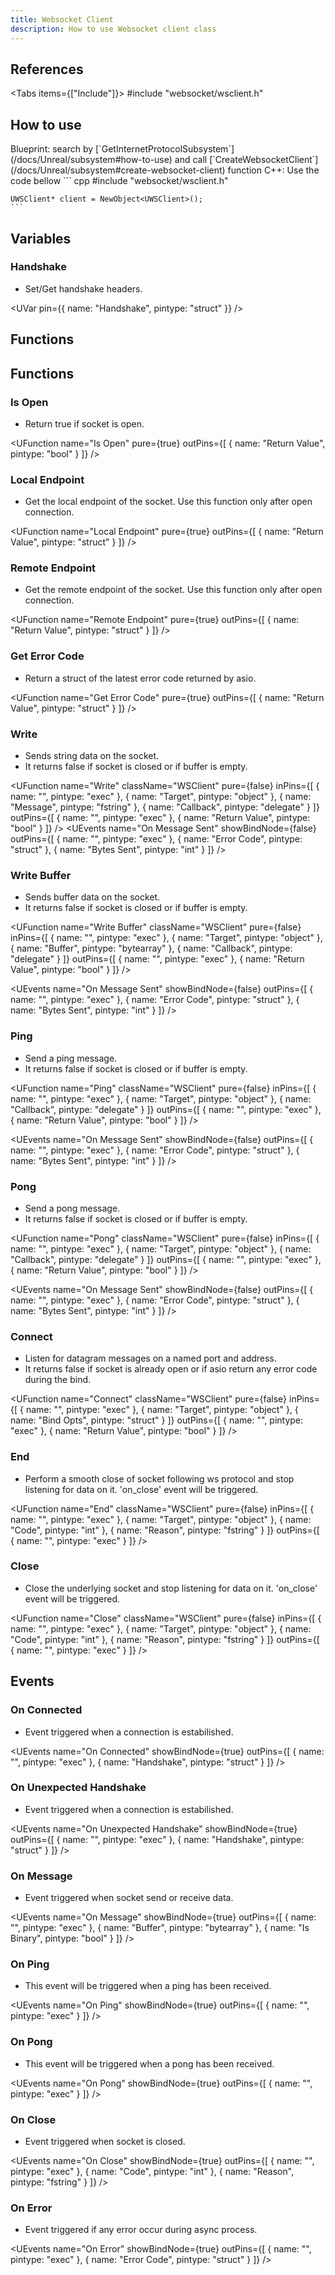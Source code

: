 ```yaml
---
title: Websocket Client
description: How to use Websocket client class
---
```



## References

<Tabs items={["Include"]}>
    <Tab value="Include">#include "websocket/wsclient.h"</Tab>
</Tabs>

## How to use

<Steps>
  <Step>
    Blueprint: search by [`GetInternetProtocolSubsystem`](/docs/Unreal/subsystem#how-to-use) and call [`CreateWebsocketClient`](/docs/Unreal/subsystem#create-websocket-client) function
  </Step>
  <Step>
    C++: Use the code bellow
    ``` cpp
    #include "websocket/wsclient.h"

    UWSClient* client = NewObject<UWSClient>();
    ```

  </Step>
</Steps>

## Variables

### Handshake

-   Set/Get handshake headers.

<UVar 
pin={{ name: "Handshake", pintype: "struct" }}
/>

## Functions

## Functions

### Is Open

-   Return true if socket is open.

<UFunction
  name="Is Open"
  pure={true}
  outPins={[
    { name: "Return Value", pintype: "bool" }
  ]}
/>

### Local Endpoint

-   Get the local endpoint of the socket. Use this function only after open connection.

<UFunction
  name="Local Endpoint"
  pure={true}
  outPins={[
    { name: "Return Value", pintype: "struct" }
  ]}
/>

### Remote Endpoint

-   Get the remote endpoint of the socket. Use this function only after open connection.

<UFunction
  name="Remote Endpoint"
  pure={true}
  outPins={[
    { name: "Return Value", pintype: "struct" }
  ]}
/>

### Get Error Code

-   Return a struct of the latest error code returned by asio.

<UFunction
  name="Get Error Code"
  pure={true}
  outPins={[
    { name: "Return Value", pintype: "struct" }
  ]}
/>

### Write

-   Sends string data on the socket.
-   It returns false if socket is closed or if buffer is empty.

<UFunction
  name="Write"
  className="WSClient"
  pure={false}
  inPins={[
    { name: "", pintype: "exec" },
    { name: "Target", pintype: "object" },
    { name: "Message", pintype: "fstring" },
    { name: "Callback", pintype: "delegate" }
  ]}
  outPins={[
    { name: "", pintype: "exec" },
    { name: "Return Value", pintype: "bool" }
  ]}
/>
<UEvents
  name="On Message Sent"
  showBindNode={false}
  outPins={[
    { name: "", pintype: "exec" },
    { name: "Error Code", pintype: "struct" },
    { name: "Bytes Sent", pintype: "int" }
  ]}
/>

### Write Buffer

-   Sends buffer data on the socket.
-   It returns false if socket is closed or if buffer is empty.

<UFunction
  name="Write Buffer"
  className="WSClient"
  pure={false}
  inPins={[
    { name: "", pintype: "exec" },
    { name: "Target", pintype: "object" },
    { name: "Buffer", pintype: "bytearray" },
    { name: "Callback", pintype: "delegate" }
  ]}
  outPins={[
    { name: "", pintype: "exec" },
    { name: "Return Value", pintype: "bool" }
  ]}
/>

<UEvents
  name="On Message Sent"
  showBindNode={false}
  outPins={[
    { name: "", pintype: "exec" },
    { name: "Error Code", pintype: "struct" },
    { name: "Bytes Sent", pintype: "int" }
  ]}
/>

### Ping

-   Send a ping message.
-   It returns false if socket is closed or if buffer is empty.

<UFunction
  name="Ping"
  className="WSClient"
  pure={false}
  inPins={[
    { name: "", pintype: "exec" },
    { name: "Target", pintype: "object" },
    { name: "Callback", pintype: "delegate" }
  ]}
  outPins={[
    { name: "", pintype: "exec" },
    { name: "Return Value", pintype: "bool" }
  ]}
/>

<UEvents
  name="On Message Sent"
  showBindNode={false}
  outPins={[
    { name: "", pintype: "exec" },
    { name: "Error Code", pintype: "struct" },
    { name: "Bytes Sent", pintype: "int" }
  ]}
/>

### Pong

-   Send a pong message.
-   It returns false if socket is closed or if buffer is empty.

<UFunction
  name="Pong"
  className="WSClient"
  pure={false}
  inPins={[
    { name: "", pintype: "exec" },
    { name: "Target", pintype: "object" },
    { name: "Callback", pintype: "delegate" }
  ]}
  outPins={[
    { name: "", pintype: "exec" },
    { name: "Return Value", pintype: "bool" }
  ]}
/>

<UEvents
  name="On Message Sent"
  showBindNode={false}
  outPins={[
    { name: "", pintype: "exec" },
    { name: "Error Code", pintype: "struct" },
    { name: "Bytes Sent", pintype: "int" }
  ]}
/>

### Connect

-   Listen for datagram messages on a named port and address.
-   It returns false if socket is already open or if asio return any error code during the bind.

<UFunction
  name="Connect"
  className="WSClient"
  pure={false}
  inPins={[
    { name: "", pintype: "exec" },
    { name: "Target", pintype: "object" },
    { name: "Bind Opts", pintype: "struct" }
  ]}
  outPins={[
    { name: "", pintype: "exec" },
    { name: "Return Value", pintype: "bool" }
  ]}
/>

### End

-   Perform a smooth close of socket following ws protocol and stop listening for data on it. 'on_close' event will be triggered.

<UFunction
  name="End"
  className="WSClient"
  pure={false}
  inPins={[
    { name: "", pintype: "exec" },
    { name: "Target", pintype: "object" },
    { name: "Code", pintype: "int" },
    { name: "Reason", pintype: "fstring" }
  ]}
  outPins={[
    { name: "", pintype: "exec" }
  ]}
/>

### Close

-   Close the underlying socket and stop listening for data on it. 'on_close' event will be triggered.

<UFunction
  name="Close"
  className="WSClient"
  pure={false}
  inPins={[
    { name: "", pintype: "exec" },
    { name: "Target", pintype: "object" },
    { name: "Code", pintype: "int" },
    { name: "Reason", pintype: "fstring" }
  ]}
  outPins={[
    { name: "", pintype: "exec" }
  ]}
/>

## Events

### On Connected

-   Event triggered when a connection is estabilished.

<UEvents
  name="On Connected"
  showBindNode={true}
  outPins={[
    { name: "", pintype: "exec" },
    { name: "Handshake", pintype: "struct" }
  ]}
/>

### On Unexpected Handshake

-   Event triggered when a connection is estabilished.

<UEvents
  name="On Unexpected Handshake"
  showBindNode={true}
  outPins={[
    { name: "", pintype: "exec" },
    { name: "Handshake", pintype: "struct" }
  ]}
/>

### On Message

-   Event triggered when socket send or receive data.

<UEvents
  name="On Message"
  showBindNode={true}
  outPins={[
    { name: "", pintype: "exec" },
    { name: "Buffer", pintype: "bytearray" },
    { name: "Is Binary", pintype: "bool" }
  ]}
/>

### On Ping

-   This event will be triggered when a ping has been received.

<UEvents
  name="On Ping"
  showBindNode={true}
  outPins={[
    { name: "", pintype: "exec" }
  ]}
/>

### On Pong

-   This event will be triggered when a pong has been received.

<UEvents
  name="On Pong"
  showBindNode={true}
  outPins={[
    { name: "", pintype: "exec" }
  ]}
/>

### On Close

-   Event triggered when socket is closed.

<UEvents
  name="On Close"
  showBindNode={true}
  outPins={[
    { name: "", pintype: "exec" },
    { name: "Code", pintype: "int" },
    { name: "Reason", pintype: "fstring" }
  ]}
/>

### On Error

-   Event triggered if any error occur during async process.

<UEvents
  name="On Error"
  showBindNode={true}
  outPins={[
    { name: "", pintype: "exec" },
    { name: "Error Code", pintype: "struct" }
  ]}
/>
